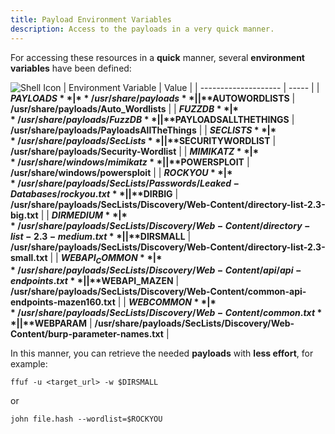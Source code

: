 ```yaml
---
title: Payload Environment Variables
description: Access to the payloads in a very quick manner.
---
```


For accessing these resources in a **quick** manner, several **environment variables** have been defined:

![Shell Icon](https://user-images.githubusercontent.com/83867734/191123292-b9e9c912-b78c-46af-8c54-3b75c050ee37.png)
| Environment Variable | Value |
| -------------------- | ----- |
| **$PAYLOADS** | **/usr/share/payloads** |
| **$AUTOWORDLISTS** | **/usr/share/payloads/Auto_Wordlists** |
| **$FUZZDB** | **/usr/share/payloads/FuzzDB** |
| **$PAYLOADSALLTHETHINGS** | **/usr/share/payloads/PayloadsAllTheThings** |
| **$SECLISTS** | **/usr/share/payloads/SecLists** |
| **$SECURITYWORDLIST** | **/usr/share/payloads/Security-Wordlist** |
| **$MIMIKATZ** | **/usr/share/windows/mimikatz** |
| **$POWERSPLOIT** | **/usr/share/windows/powersploit** |
| **$ROCKYOU** | **/usr/share/payloads/SecLists/Passwords/Leaked-Databases/rockyou.txt** |
| **$DIRBIG** | **/usr/share/payloads/SecLists/Discovery/Web-Content/directory-list-2.3-big.txt** |
| **$DIRMEDIUM** | **/usr/share/payloads/SecLists/Discovery/Web-Content/directory-list-2.3-medium.txt** |
| **$DIRSMALL** | **/usr/share/payloads/SecLists/Discovery/Web-Content/directory-list-2.3-small.txt** |
| **$WEBAPI_COMMON** | **/usr/share/payloads/SecLists/Discovery/Web-Content/api/api-endpoints.txt** |
| **$WEBAPI_MAZEN** | **/usr/share/payloads/SecLists/Discovery/Web-Content/common-api-endpoints-mazen160.txt** |
| **$WEBCOMMON** | **/usr/share/payloads/SecLists/Discovery/Web-Content/common.txt** |
| **$WEBPARAM** | **/usr/share/payloads/SecLists/Discovery/Web-Content/burp-parameter-names.txt** |

In this manner, you can retrieve the needed **payloads** with **less effort**, for example:
```shell
ffuf -u <target_url> -w $DIRSMALL
```
or
```shell
john file.hash --wordlist=$ROCKYOU
```

<ImageComponent />